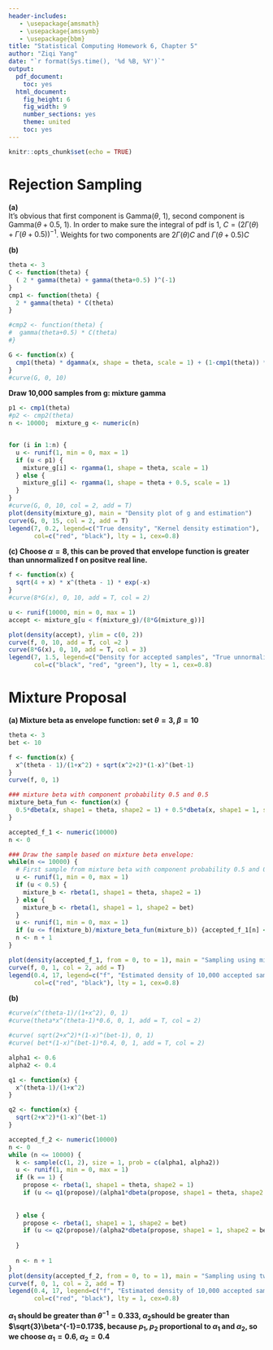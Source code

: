 ```yaml
---
header-includes:
   - \usepackage{amsmath}
   - \usepackage{amssymb}
   - \usepackage{bbm}
title: "Statistical Computing Homework 6, Chapter 5"
author: "Ziqi Yang"
date: "`r format(Sys.time(), '%d %B, %Y')`"
output:
  pdf_document:
    toc: yes
  html_document:
    fig_height: 6
    fig_width: 9
    number_sections: yes
    theme: united
    toc: yes
---
```


```r
knitr::opts_chunk$set(echo = TRUE)
```

# Rejection Sampling
**(a)**  
It's obvious that first component is Gamma($\theta$, 1), second component is Gamma($\theta+0.5$, 1). In order to make sure the integral of pdf is 1, $C = \big( 2 \Gamma(\theta) + \Gamma(\theta+0.5) \big)^{-1}$. Weights for two components are $2 \Gamma(\theta)C$ and $\Gamma(\theta+0.5)C$


**(b)**  
```r
theta <- 3
C <- function(theta) {
  ( 2 * gamma(theta) + gamma(theta+0.5) )^(-1)
}
cmp1 <- function(theta) {
  2 * gamma(theta) * C(theta)
}

#cmp2 <- function(theta) {
#  gamma(theta+0.5) * C(theta)
#}

G <- function(x) {
  cmp1(theta) * dgamma(x, shape = theta, scale = 1) + (1-cmp1(theta)) * dgamma(x, shape = theta + 0.5, scale = 1)
}
#curve(G, 0, 10)

```

**Draw 10,000 samples from g: mixture gamma**  
```r
p1 <- cmp1(theta) 
#p2 <- cmp2(theta)
n <- 10000;  mixture_g <- numeric(n)


for (i in 1:n) {
  u <- runif(1, min = 0, max = 1)
  if (u < p1) {
    mixture_g[i] <- rgamma(1, shape = theta, scale = 1)
  } else {
    mixture_g[i] <- rgamma(1, shape = theta + 0.5, scale = 1)
  }
}
#curve(G, 0, 10, col = 2, add = T)
plot(density(mixture_g), main = "Density plot of g and estimation")
curve(G, 0, 15, col = 2, add = T)
legend(7, 0.2, legend=c("True density", "Kernel density estimation"),
       col=c("red", "black"), lty = 1, cex=0.8)
```


**(c) Choose $\alpha = 8$, this can be proved that envelope function is greater than unnormalized f on positve real line.**  
```r
f <- function(x) {
  sqrt(4 + x) * x^(theta - 1) * exp(-x)
}
#curve(8*G(x), 0, 10, add = T, col = 2)

u <- runif(10000, min = 0, max = 1)
accept <- mixture_g[u < f(mixture_g)/(8*G(mixture_g))]

plot(density(accept), ylim = c(0, 2))
curve(f, 0, 10, add = T, col =2 )
curve(8*G(x), 0, 10, add = T, col = 3)
legend(7, 1.5, legend=c("Density for accepted samples", "True unnormalized f", "Envelope function"),
       col=c("black", "red", "green"), lty = 1, cex=0.8)
```




# Mixture Proposal
**(a) Mixture beta as envelope function: set $\theta=3$, $\beta=10$**  
```r
theta <- 3
bet <- 10

f <- function(x) {
  x^(theta - 1)/(1+x^2) + sqrt(x^2+2)*(1-x)^(bet-1)
}
curve(f, 0, 1)

### mixture beta with component probability 0.5 and 0.5
mixture_beta_fun <- function(x) {
  0.5*dbeta(x, shape1 = theta, shape2 = 1) + 0.5*dbeta(x, shape1 = 1, shape2 = bet)
}

accepted_f_1 <- numeric(10000)
n <- 0

### Draw the sample based on mixture beta envelope:
while(n <= 10000) {
  # First sample from mixture beta with component probability 0.5 and 0.5
  u <- runif(1, min = 0, max = 1)
  if (u < 0.5) {
    mixture_b <- rbeta(1, shape1 = theta, shape2 = 1)
  } else {
    mixture_b <- rbeta(1, shape1 = 1, shape2 = bet)
  }
  u <- runif(1, min = 0, max = 1)
  if (u <= f(mixture_b)/mixture_beta_fun(mixture_b)) {accepted_f_1[n] <- mixture_b}
  n <- n + 1
}

plot(density(accepted_f_1, from = 0, to = 1), main = "Sampling using mixture of beta")
curve(f, 0, 1, col = 2, add = T)
legend(0.4, 17, legend=c("f", "Estimated density of 10,000 accepted samples"),
       col=c("red", "black"), lty = 1, cex=0.8)
```



**(b)**
```r
#curve(x^(theta-1)/(1+x^2), 0, 1)
#curve(theta*x^(theta-1)*0.6, 0, 1, add = T, col = 2)

#curve( sqrt(2+x^2)*(1-x)^(bet-1), 0, 1)
#curve( bet*(1-x)^(bet-1)*0.4, 0, 1, add = T, col = 2)

alpha1 <- 0.6
alpha2 <- 0.4

q1 <- function(x) {
  x^(theta-1)/(1+x^2)
}

q2 <- function(x) {
  sqrt(2+x^2)*(1-x)^(bet-1)
}

accepted_f_2 <- numeric(10000)
n <- 0
while (n <= 10000) {
  k <- sample(c(1, 2), size = 1, prob = c(alpha1, alpha2))
  u <- runif(1, min = 0, max = 1)
  if (k == 1) {
    propose <- rbeta(1, shape1 = theta, shape2 = 1)
    if (u <= q1(propose)/(alpha1*dbeta(propose, shape1 = theta, shape2 = 1))) {accepted_f_2[n] <- propose}
    
    
  } else {
    propose <- rbeta(1, shape1 = 1, shape2 = bet)
    if (u <= q2(propose)/(alpha2*dbeta(propose, shape1 = 1, shape2 = bet))) {accepted_f_2[n] <- propose}
    
  }
  
  n <- n + 1
}
plot(density(accepted_f_2, from = 0, to = 1), main = "Sampling using two components")
curve(f, 0, 1, col = 2, add = T)
legend(0.4, 17, legend=c("f", "Estimated density of 10,000 accepted samples"),
       col=c("red", "black"), lty = 1, cex=0.8)

```

**$\alpha_1$ should be greater than $\theta^{-1}=0.333$, $\alpha_2$should be greater than $\sqrt{3}\beta^{-1}=0.173$, because $p_1$, $p_2$ proportional to $\alpha_1$ and $\alpha_2$, so we choose $\alpha_1=0.6$, $\alpha_2=0.4$**  





